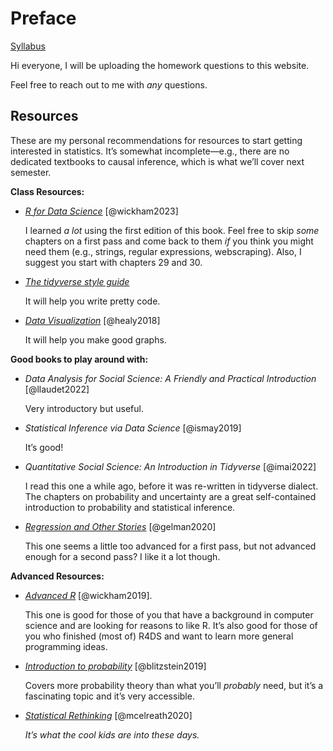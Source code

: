 # Preface {.unnumbered}

[Syllabus](https://docs.google.com/document/d/1SnKMREAejFdr-MpejuxieZ3nPz7ftdHDoWiRv2aRtQc/)

Hi everyone, I will be uploading the homework questions to this website.

Feel free to reach out to me with *any* questions.

## Resources

These are my personal recommendations for resources to start getting interested in statistics. It's somewhat incomplete---e.g., there are no dedicated textbooks to causal inference, which is what we'll cover next semester.

**Class Resources:**

-   [*R for Data Science*](https://r4ds.hadley.nz/) [@wickham2023]

    I learned *a lot* using the first edition of this book. Feel free to skip *some* chapters on a first pass and come back to them *if* you think you might need them (e.g., strings, regular expressions, webscraping). Also, I suggest you start with chapters 29 and 30.

-   [*The tidyverse style guide*](https://style.tidyverse.org/)

    It will help you write pretty code.

-   [*Data Visualization*](https://socviz.co/) [@healy2018]

    It will help you make good graphs.

**Good books to play around with:**

-   *Data Analysis for Social Science: A Friendly and Practical Introduction* [@llaudet2022]

    Very introductory but useful.

-   *Statistical Inference via Data Science* [@ismay2019]

    It's good!

-   *Quantitative Social Science: An Introduction in Tidyverse* [@imai2022]

    I read this one a while ago, before it was re-written in tidyverse dialect. The chapters on probability and uncertainty are a great self-contained introduction to probability and statistical inference.

-   [*Regression and Other Stories*](https://users.aalto.fi/~ave/ROS.pdf) [@gelman2020]

    This one seems a little too advanced for a first pass, but not advanced enough for a second pass? I like it a lot though.

**Advanced Resources:**

-   [*Advanced R*](https://adv-r.hadley.nz/) [@wickham2019].

    This one is good for those of you that have a background in computer science and are looking for reasons to like R. It's also good for those of you who finished (most of) R4DS and want to learn more general programming ideas.

-   [*Introduction to probability*](https://projects.iq.harvard.edu/stat110/home) [@blitzstein2019]

    Covers more probability theory than what you'll *probably* need, but it's a fascinating topic and it's very accessible.

-   [*Statistical Rethinking*](https://github.com/rmcelreath/stat_rethinking_2023) [@mcelreath2020]

    *It's what the cool kids are into these days.*
